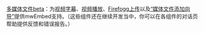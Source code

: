 [[维基百科:多媒体文件beta|多媒体文件beta]]：为[[commons:Commons:Sequencer|视频字幕]]、[[mw:Extension:MwEmbedPlayer|视频播放]]、[[mw:Extension:Firefogg|Firefogg上传]]以及[[mw:Extension:Add_Media_Wizard|“媒体文件添加向导”]]提供mwEmbed支持。（这些组件还在继续开发当中，你可以在各组件的对话页帮助提供反馈和错误报告。）